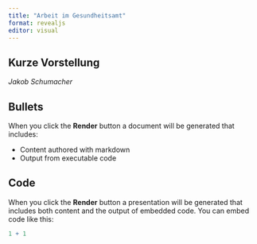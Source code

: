 ```yaml
---
title: "Arbeit im Gesundheitsamt"
format: revealjs
editor: visual
---
```


## Kurze Vorstellung

*Jakob Schumacher 
*



## Bullets

When you click the **Render** button a document will be generated that includes:

-   Content authored with markdown
-   Output from executable code

## Code

When you click the **Render** button a presentation will be generated that includes both content and the output of embedded code. You can embed code like this:

```r
1 + 1
```
